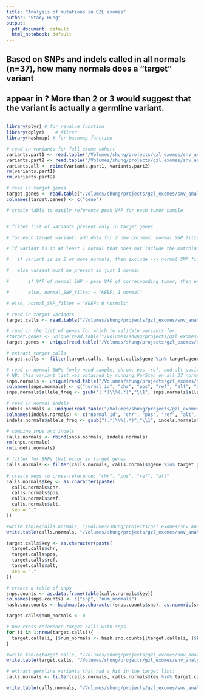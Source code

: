 ```yaml
---
title: "Analysis of mutations in GZL exomes"
author: "Stacy Hung"
output:
  pdf_document: default
  html_notebook: default
---
```


## ###############################################################################################
## Based on SNPs and indels called in all normals (n=37), how many normals does a "target" variant 
## appear in ?  More than 2 or 3 would suggest that the variant is actually a germline variant.
## ###############################################################################################

```r
library(plyr) # for revalue function
library(dplyr)    # filter
library(hashmap) # for hashmap function

# read in variants for full exome cohort
variants.part1 <- read.table("/Volumes/shung/projects/gzl_exomes/snv_analysis-20181127/snv_indel_datasets/snvs_indels.30_final.default_and_optimized.txt", sep = "\t", header = TRUE, fill = TRUE)
variants.part2 <- read.table("/Volumes/shung/projects/gzl_exomes/snv_analysis-20181127/snv_indel_datasets/t_v_me.all/snvs_indels.t_v_me.GZ197.OPTIMIZED_thresholds.txt", sep = "\t", header = TRUE, fill = TRUE)
variants.all <- rbind(variants.part1, variants.part2)
rm(variants.part1)
rm(variants.part2)

# read in target genes
target.genes <- read.table("/Volumes/shung/projects/gzl_exomes/snv_analysis-20181127/normal_SNP_analysis/target_genes.FINAL_216.txt", header = FALSE)
colnames(target.genes) <- c("gene")

# create table to easily reference peak VAF for each tumor sample


# filter list of variants present only in target genes

# for each target variant; add data for 2 new columns: normal_SNP_filter, and # normals variant is present in

# if variant is in at least 1 normal that does not include the matching normal

#   if variant is in 2 or more normals, then exclude --> normal_SNP_filter = "EXCLUDE; 2+ normals"

#   else variant must be present in just 1 normal

#       if VAF of normal SNP > peak VAF of corresponding tumor, then exclude --> normal_SNP_filter = "EXCLUDE; 1 normal"

#       else, normal_SNP_filter = "KEEP; 1 normal"

# else, normal_SNP_filter = "KEEP; 0 normals"

# read in target variants
target.calls <- read.table("/Volumes/shung/projects/gzl_exomes/snv_analysis-20181127/snv_indel_datasets/snvs_indels.30_final.default_and_optimized.txt", sep = "\t", header = TRUE, fill = TRUE)

# read in the list of genes for which to validate variants for:
#target.genes <- unique(read.table("/Volumes/shung/projects/gzl_exomes/snv_analysis-20181127/normal_SNP_analysis/to_validate_round2/target_genes_to_validate.txt", sep = "\t", header = TRUE))
target.genes <- unique(read.table("/Volumes/shung/projects/gzl_exomes/snv_analysis-20181127/normal_SNP_analysis/to_validate_all/target_gene_list.txt", sep = "\t", header = TRUE))

# extract target calls
target.calls <- filter(target.calls, target.calls$gene %in% target.genes$gene)

# read in normal SNPs (only need sample, chrom, pos, ref, and alt positions)
# NB: this variant list was obtained by running VarScan on all 37 normals with PVAL=1 and MIN_VARIANT_READS=3 as the only thresholds
snps.normals <- unique(read.table("/Volumes/shung/projects/gzl_exomes/snv_analysis-20181127/normal_SNP_analysis/varScan/all.single_samples.varScan.snps.snpEff_canonical.filtered.txt", sep = "\t", header = TRUE, fill = TRUE))
colnames(snps.normals) <- c("normal_id", "chr", "pos", "ref", "alt", "allele_freq", "gene")
snps.normals$allele_freq <- gsub("(.*)\\%(.*)","\\1", snps.normals$allele_freq)

# read in normal indels 
indels.normals <- unique(read.table("/Volumes/shung/projects/gzl_exomes/snv_analysis-20181127/normal_SNP_analysis/varScan/all.single_samples.varScan.indels.snpEff_canonical.indels_annotated.cut.txt", sep = "\t", header = TRUE, fill = TRUE))
colnames(indels.normals) <- c("normal_id", "chr", "pos", "ref", "alt", "allele_freq", "gene")
indels.normals$allele_freq <- gsub("(.*)\\%(.*)","\\1", indels.normals$allele_freq)

# combine snps and indels
calls.normals <- rbind(snps.normals, indels.normals)
rm(snps.normals)
rm(indels.normals)

# filter for SNPs that occur in target genes
calls.normals <- filter(calls.normals, calls.normals$gene %in% target.genes$gene)
  
# create keys to cross-reference: "chr", "pos", "ref", "alt"
calls.normals$key <- as.character(paste(
  calls.normals$chr,
  calls.normals$pos,
  calls.normals$ref,
  calls.normals$alt,
  sep = "."
))

#write.table(calls.normals, "/Volumes/shung/projects/gzl_exomes/snv_analysis-20181127/normal_SNP_analysis/varScan/snps_and_indels.target_genes.round2.txt", sep = "\t", quote = FALSE, row.names = FALSE)
write.table(calls.normals, "/Volumes/shung/projects/gzl_exomes/snv_analysis-20181127/normal_SNP_analysis/varScan/snps_and_indels.target_genes.all.txt", sep = "\t", quote = FALSE, row.names = FALSE)

target.calls$key <- as.character(paste(
  target.calls$chr,
  target.calls$pos,
  target.calls$ref,
  target.calls$alt,
  sep = "."
))

# create a table of snps
snps.counts <- as.data.frame(table(calls.normals$key))
colnames(snps.counts) <- c("snp", "num_normals")
hash.snp.counts <- hashmap(as.character(snps.counts$snp), as.numeric(snps.counts$num_normals))

target.calls$num_normals <- 0

# now cross reference target calls with snps 
for (i in 1:nrow(target.calls)){
  target.calls[i, ]$num_normals <- hash.snp.counts[[target.calls[i, ]$key]]
}

#write.table(target.calls, "/Volumes/shung/projects/gzl_exomes/snv_analysis-20181127/snv_indel_datasets/snvs_indels.30_final.default_and_optimized.num_normals.v3_targets.txt", sep = "\t", quote = FALSE, row.names = FALSE)
write.table(target.calls, "/Volumes/shung/projects/gzl_exomes/snv_analysis-20181127/snv_indel_datasets/snvs_indels.30_final.default_and_optimized.num_normals.all_targets.txt", sep = "\t", quote = FALSE, row.names = FALSE)

# extract germline variants that had a hit in the target list:
calls.normals <- filter(calls.normals, calls.normals$key %in% target.calls$key)

write.table(calls.normals, "/Volumes/shung/projects/gzl_exomes/snv_analysis-20181127/normal_SNP_analysis/to_validate_all/snps_and_indels.target_variants.txt", sep = "\t", quote = FALSE, row.names = FALSE)

```